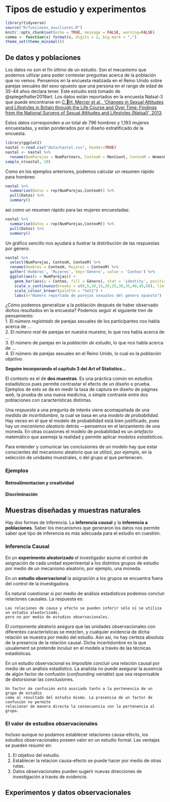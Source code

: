 # Tipos de estudio y experimentos

```r
library(tidyverse)
source("R/funciones_auxiliares.R")
knitr::opts_chunk$set(echo = TRUE, message = FALSE, warning=FALSE)
comma <- function(x) format(x, digits = 2, big.mark = ",")
theme_set(theme_minimal())
```

## De datos y poblaciones {-}

Los datos no son el fin último de un estudio. Son el mecanismo que podemos utilizar para poder contestar
preguntas acerca de la población que no vemos. Pensemos en la encuesta realizada en el Reino Unido 
sobre parejas sexuales del sexo opuesto 
que una persona en el rango de edad de 35-44 años declara tener. Este estudio está tomado de @spiegelhalter2019art. 
Los datos están reportados en la encuesta Natsal-3 que puede encontrarse en [C.H. Mercer et al., ‘Changes in Sexual Attitudes and Lifestyles in Britain through the Life Course and Over Time: Findings from the National Surveys of Sexual Attitudes and Lifestyles (Natsal)’, 2013](https://www.thelancet.com/journals/lancet/article/PIIS0140-6736(13)62035-8/fulltext).

Estos datos corresponden a un total de 796 hombres y 1,193 mujeres encuestadas, y están ponderados por el diseño 
estratificado de la encuesta.

```r
library(ggplot2)
nastal <-read.csv("data/nastal.csv", header=TRUE)
nastal <- nastal %>%
  rename(NumParejas = NumPartners, ConteoH = MenCount, ConteoM = WomenCount)
sample_n(nastal, 10)
```

Como en los ejemplos anteriores, podemos calcular un resumen rápido para hombres:

```r
nastal %>% 
  summarise(Datos = rep(NumParejas,ConteoH)) %>%
  pull(Datos) %>% 
  summary()
```

así como un resumen rápido para las mujeres encuestadas:

```r
nastal %>% 
  summarise(Datos = rep(NumParejas,ConteoM)) %>%
  pull(Datos) %>% 
  summary()
```

Un gráfico sencillo nos ayudará a ilustrar la distirbución de las respuestas por género:
```r
nastal %>% 
  select(NumParejas, ConteoH, ConteoM) %>% 
  rename(Hombres = ConteoH, Mujeres = ConteoM) %>% 
  gather('Hombres', 'Mujeres', key='Género', value = 'Conteo') %>% 
  ggplot(aes(x = NumParejas)) + 
    geom_bar(aes(y = Conteo, fill = Género), stat = 'identity', position = 'dodge') + 
    scale_x_continuous(breaks = c(0,5,10,15,20,25,30,35,40,45,50), limits=c(0,50)) + 
    scale_colour_brewer(palette = "Set1") +
    labs(x="Número reportado de parejas sexuales del genero opuesto")
```
¿Cómo podemos generalizar a la población después de haber observado dichos resultados en la encuesta? 
Podemos seguir el siguiente tren de pensamiento:   
1. El *número registrado* de parejas sexuales de los participantes nos habla acerca de ...  
2. El *número real* de parejas en nuestra *muestra*, lo que nos habla acerca de ...   
3. El número de parejas en la *población de estudio*, lo que nos habla acerca de ...   
4. El número de parejas sexuales en el Reino Unido, lo cual es la *población objetivo*.


**Seguire incorporando el capitulo 3 del Art of Statistics...**

El contexto es el de  **dos muestras**. Es una práctica común en estudios
estadísticos pues permite contrastar el efecto de un diseño o prueba. Ejemplos
de esto se da en medir la tasa de captura en diseño de páginas *web*, la prueba
de una nueva medicina, o simple contraste entre dos poblaciones con
características distintas.

Una *respuesta* a una pregunta de interés
viene acomapañada de una *medida de incertidumbre*, la cual se basa en una
*modelo de probabilidad*. Hay veces en el que el modelo de probabilidad está
bien justificado, pues hay un *mecanismo aleatorio* detrás ---pensemos en el
lanzamiento de una moneda. En otras ocasiones el modelo de probabilidad es un
*artefacto* matemático que asemeja la realidad y permite aplicar
*modelos estadísticos*.

Para entender y comunicar las conclusiones de un modelo hay que estar
conscientes del mecanismo aleatorio que se utilizó, por ejemplo, en la selección
de unidades muestrales, o del grupo al que pertenecen.

### Ejemplos {-}

#### Retroalimentacion y creatividad {-}

#### Discriminación {-}

## Muestras diseñadas y muestras naturales {-}

Hay dos formas de inferencia. La **inferencia causal** y la **inferencia a
poblaciones**. Saber los mecanismos que generaron los datos nos permite saber
qué tipo de inferencia es más adecuada para el estudio en cuestión.

### Inferencia Causal {-}

En un **experimento aleatorizado** el investigador asume el control de
asignación de cada unidad experimental a los distintos grupos de estudio por
medio de un mecanismo aleatorio, por ejemplo, una moneda. 

En un **estudio observacional** la asignación a los grupos se encuentra fuera del 
control de la investigadora. 

Es natural cuestionar si por medio de análisis estadísticos podemos concluir
relaciones causales. La respuesta es: 

```block
Las relaciones de causa y efecto se pueden inferir sólo si se utiliza un estudio aleatorizado, 
pero no por medio de estudios observacionales. 
```

El componente aleatorio asegura que las unidades observacionales con diferentes
características se mezclen, y cualquier evidencia de dicha relación se muestra
por medio del estudio. Aún asi, no hay certeza absoluta de la presencia de la
relación causal. Dicha incertidumbre es la que usualement se pretende inculuir
en el modelo a través de las técnicas estadísticas.

En un estudio observacional es imposible concluir una relación causal por medio
de un análisis estadístico. La analista no puede asegurar la ausencia de algún
factor de confusión (*confounding variable*) que sea responsable de distorsionar
las conclusiones.

```block
Un factor de confusión está asociado tanto a la pertenencia de un grupo de estudio 
como al resultado del estudio mismo. La presencia de un factor de confusión no permite
relacionar de manera directa la consecuencia con la pertenencia al grupo. 
```

### El valor de estudios observacionales {-}

Incluso aunque no podamos establecer relaciones causa-efecto, los estudios observacionales 
poseen valor en un estudio formal. Las ventajas se pueden resumir en: 

1. El objetivo del estudio. 
2. Establecer la relacion causa-efecto se puede hacer por medio de otras rutas. 
3. Datos observacionales pueden sugerir nuevas direcciones de investigación a través de *evidencia*.



## Experimentos y datos observacionales {-}


